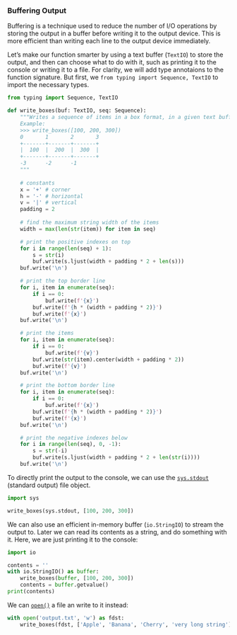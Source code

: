 

### Buffering Output

Buffering is a technique used to reduce the number of I/O operations by storing the output in a buffer before writing it to the output device. This is more efficient than writing each line to the output device immediately.

Let's make our function smarter by using a text buffer (`TextIO`) to store the output, and then can choose what to do with it, such as printing it to the console or writing it to a file. For clarity, we will add type annotaions to the function signature. But first, we `from typing import Sequence, TextIO` to import the necessary types.

```python
from typing import Sequence, TextIO

def write_boxes(buf: TextIO, seq: Sequence):
    """Writes a sequence of items in a box format, in a given text buffer."
    Example:
    >>> write_boxes([100, 200, 300])
    0       1       2       3       
    +-------+-------+-------+
    |  100  |  200  |  300  |
    +-------+-------+-------+
    -3      -2      -1      
    """
    
    # constants
    x = '+' # corner
    h = '-' # horizontal
    v = '|' # vertical
    padding = 2
    
    # find the maximum string width of the items
    width = max(len(str(item)) for item in seq)

    # print the positive indexes on top
    for i in range(len(seq) + 1):
        s = str(i)
        buf.write(s.ljust(width + padding * 2 + len(s)))
    buf.write('\n')

    # print the top border line
    for i, item in enumerate(seq):
        if i == 0:
            buf.write(f'{x}')
        buf.write(f'{h * (width + padding * 2)}')
        buf.write(f'{x}')
    buf.write('\n')

    # print the items
    for i, item in enumerate(seq):
        if i == 0:
            buf.write(f'{v}')
        buf.write(str(item).center(width + padding * 2))
        buf.write(f'{v}')
    buf.write('\n')

    # print the bottom border line
    for i, item in enumerate(seq):
        if i == 0:
            buf.write(f'{x}')
        buf.write(f'{h * (width + padding * 2)}')
        buf.write(f'{x}')
    buf.write('\n')

    # print the negative indexes below
    for i in range(len(seq), 0, -1):
        s = str(-i)
        buf.write(s.ljust(width + padding * 2 + len(str(i))))
    buf.write('\n')
```

To directly print the output to the console, we can use the [`sys.stdout`](https://docs.python.org/3/library/sys.html#sys.stdout) (standard output) file object.


```python
import sys

write_boxes(sys.stdout, [100, 200, 300])
```

We can also use an efficient in-memory buffer (`io.StringIO`) to stream the output to. Later we can read its contents as a string, and do something with it. Here, we are just printing it to the console:

```python
import io

contents = ''
with io.StringIO() as buffer:
    write_boxes(buffer, [100, 200, 300])
    contents = buffer.getvalue()
print(contents)
```

We can [`open()`](https://docs.python.org/3/library/functions.html#open) a file an write to it instead:

```python
with open('output.txt', 'w') as fdst:
    write_boxes(fdst, ['Apple', 'Banana', 'Cherry', 'very long string'])
```
